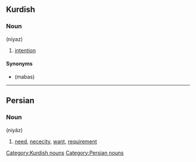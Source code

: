 ==Kurdish==

===Noun===
'''{{FAchar|نیاز}}''' (niyaz)

# [[intention]]

====Synonyms====
*{{KUchar|مه‌به‌س]]}} (mabas)

[[Category:Kurdish nouns]]

----

==Persian==

===Noun===
'''{{fa-Arab|نیاز}}''' (niyâz)

# [[need]], [[nececity]], [[want]], [[requirement]]

[[Category:Persian nouns]]